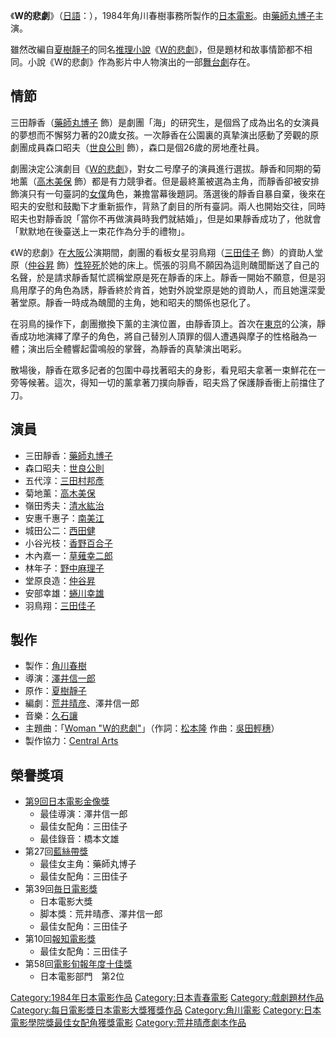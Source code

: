 {{Infobox Film
| name               = W的悲劇
| original_name      = {{lang|ja|Wの悲劇}}
| image              = W no Hiseki.JPG 
| cn_image           = 
| hk_image           = 
| tw_image           = 
| caption            = 
| image_size         =
| director           = [[澤井信一郎|澤井信一郎]]
| executive_producer =
| producer           = [[角川春樹|角川春樹]]
| writer             = [[荒井晴彥|荒井晴彥]]<br />澤井信一郎
| story              = 
| based on           = 
| narrator           = 
| production_supervisor = 
| starring           = [[藥師丸博子|藥師丸博子]]<br />[[三田佳子|三田佳子]]<br />[[世良公則|世良公則]]<br />[[三田村邦彥|三田村邦彥]]<br />[[仲谷昇|仲谷昇]]<br />[[蜷川幸雄|蜷川幸雄]] 等
| music              = [[久石讓|久石讓]]
| maintheme          = 藥師丸博子「[[Woman_"W的悲劇"|Woman "W的悲劇"]]」
| opentheme          =
| endtheme           =
| cinematography     = [[仙元誠三|仙元誠三]]
| editing            = [[西東清明|西東清明]]
| production_company = [[角川春樹事務所|角川春樹事務所]]
| distributor        = [[東映|東映]]
| released           = {{JPN}} 1984年12月15日
| sec-title          = 
| rate               = 
| runtime            = 108分鐘
| country            = {{JPN}}
| language           = [[日語|日語]]
| imdb_id            = 
| amg_id             = 
| budget             = 
| gross              = 15億5000萬圓
| preceded_by        = 
| followed_by        = 
| cn_name            = 
| hk_name            = 
| tw_name            = 
}}
《'''W的悲劇'''》（[[日語|日語]]：{{lang|ja|Wの悲劇/ダブリューのひげき}}），1984年角川春樹事務所製作的[[日本|日本]][[電影|電影]]。由[[藥師丸博子|藥師丸博子]]主演。

雖然改編自[[夏樹靜子|夏樹靜子]]的同名[[推理小說|推理小說]]《[[W的悲劇|W的悲劇]]》，但是題材和故事情節都不相同。小說《W的悲劇》作為影片中人物演出的一部[[舞台劇|舞台劇]]存在。

== 情節 ==
三田靜香（[[藥師丸博子|藥師丸博子]] 飾）是劇團「海」的研究生，是個爲了成為出名的女演員的夢想而不懈努力著的20歲女孩。一次靜香在公園裏的真摯演出感動了旁觀的原劇團成員森口昭夫（[[世良公則|世良公則]] 飾），森口是個26歲的房地產社員。 

劇團決定公演劇目《[[W的悲劇|W的悲劇]]》，對女二号摩子的演員進行選拔。靜香和同期的菊地薰（[[高木美保|高木美保]] 飾）都是有力競爭者。但是最終薰被選為主角，而靜香卻被安排飾演只有一句臺詞的[[女僕|女僕]]角色，兼擔當幕後題詞。落選後的靜香自暴自棄，後來在昭夫的安慰和鼓勵下才重新振作，背熟了劇目的所有臺詞。兩人也開始交往，同時昭夫也對靜香說「當你不再做演員時我們就結婚」，但是如果靜香成功了，他就會「默默地在後臺送上一束花作為分手的禮物」。

《W的悲劇》在[[大阪府|大阪]]公演期間，劇團的看板女星羽鳥翔（[[三田佳子|三田佳子]] 飾）的資助人堂原（[[仲谷昇|仲谷昇]] 飾）[[性猝死|性猝死]]於她的床上。慌張的羽鳥不願因為這則醜聞斷送了自己的名聲，於是請求靜香幫忙謊稱堂原是死在靜香的床上。靜香一開始不願意，但是羽鳥用摩子的角色為誘，靜香終於肯首，她對外說堂原是她的資助人，而且她還深愛著堂原。靜香一時成為醜聞的主角，她和昭夫的關係也惡化了。

在羽鳥的操作下，劇團撤換下薰的主演位置，由靜香頂上。首次在[[東京都|東京]]的公演，靜香成功地演繹了摩子的角色，將自己替別人頂罪的個人遭遇與摩子的性格融為一體；演出后全體響起雷鳴般的掌聲，為靜香的真摯演出喝彩。

散場後，靜香在眾多記者的包圍中尋找著昭夫的身影，看見昭夫拿著一束鮮花在一旁等候著。這次，得知一切的薰拿著刀撲向靜香，昭夫爲了保護靜香衝上前擋住了刀。

== 演員 ==
*三田靜香：[[藥師丸博子|藥師丸博子]]
*森口昭夫：[[世良公則|世良公則]]
*五代淳：[[三田村邦彥|三田村邦彥]]
*菊地薰：[[高木美保|高木美保]]
*嶺田秀夫：[[清水紘治|清水紘治]]
*安惠千惠子：[[南美江|南美江]]
*城田公二：[[西田健|西田健]]
*小谷光枝：[[香野百合子|香野百合子]]
*木內嘉一：[[草薙幸二郎|草薙幸二郎]]
*林年子：[[野中麻理子|野中麻理子]]
*堂原良造：[[仲谷昇|仲谷昇]]
*安部幸雄：[[蜷川幸雄|蜷川幸雄]]
*羽鳥翔：[[三田佳子|三田佳子]]

== 製作 ==
*製作：[[角川春樹|角川春樹]]
*導演：[[澤井信一郎|澤井信一郎]]
*原作：[[夏樹靜子|夏樹靜子]]
*編劇：[[荒井晴彦|荒井晴彦]]、澤井信一郎
*音樂：[[久石讓|久石讓]]
*主題曲：「[[Woman_"W的悲劇"|Woman "W的悲劇"]]」（作詞：[[松本隆|松本隆]] 作曲：[[吳田輕穗|吳田輕穗]]）
*製作協力：[[Central_Arts|Central Arts]]

== 榮譽獎項 ==
*[[第9回日本電影金像獎|第9回日本電影金像獎]]
**最佳導演：澤井信一郎
**最佳女配角：三田佳子
**最佳錄音：橋本文雄
*第27回[[藍絲帶獎_(電影)|藍絲帶獎]]
**最佳女主角：藥師丸博子
**最佳女配角：三田佳子
*第39回[[毎日電影獎|毎日電影獎]]
**日本電影大獎
**脚本獎：荒井晴彥、澤井信一郎
**最佳女配角：三田佳子
*第10回[[報知電影獎|報知電影獎]]
**最佳女配角：三田佳子
*第58回[[電影旬報|電影旬報年度十佳獎]]
**日本電影部門　第2位

{{每日電影獎日本電影大獎}}

{{DEFAULTSORT:W no Higeki}}
[[Category:1984年日本電影作品|Category:1984年日本電影作品]]
[[Category:日本青春電影|Category:日本青春電影]]
[[Category:戲劇題材作品|Category:戲劇題材作品]]
[[Category:每日電影獎日本電影大獎獲獎作品|Category:每日電影獎日本電影大獎獲獎作品]]
[[Category:角川電影|Category:角川電影]]
[[Category:日本電影學院獎最佳女配角獲獎電影|Category:日本電影學院獎最佳女配角獲獎電影]]
[[Category:荒井晴彥劇本作品|Category:荒井晴彥劇本作品]]